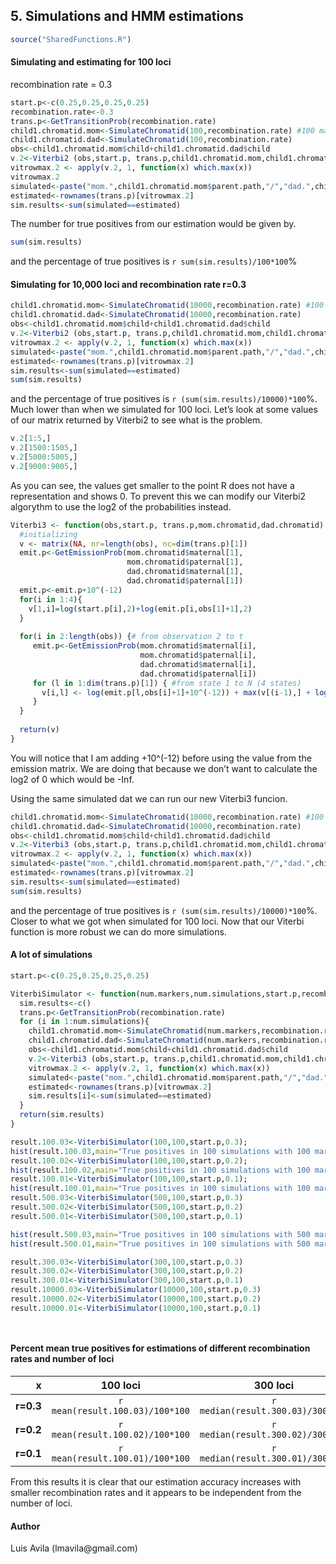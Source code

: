 5. Simulations and HMM estimations
----------------------------------
```r

source("SharedFunctions.R")

```

#### Simulating and estimating for 100 loci
recombination rate = 0.3 
```r
start.p<-c(0.25,0.25,0.25,0.25)
recombination.rate<-0.3
trans.p<-GetTransitionProb(recombination.rate)
child1.chromatid.mom<-SimulateChromatid(100,recombination.rate) #100 markers
child1.chromatid.dad<-SimulateChromatid(100,recombination.rate)
obs<-child1.chromatid.mom$child+child1.chromatid.dad$child
v.2<-Viterbi2 (obs,start.p, trans.p,child1.chromatid.mom,child1.chromatid.dad)
vitrowmax.2 <- apply(v.2, 1, function(x) which.max(x))
vitrowmax.2
simulated<-paste("mom.",child1.chromatid.mom$parent.path,"/","dad.",child1.chromatid.dad$parent.path,sep="")
estimated<-rownames(trans.p)[vitrowmax.2]
sim.results<-sum(simulated==estimated)
```
The number for true positives from our estimation would be given by. 
```r
sum(sim.results)
```
and the percentage of true positives is `r sum(sim.results)/100*100`%

#### Simulating for 10,000 loci and recombination rate r=0.3
```r
child1.chromatid.mom<-SimulateChromatid(10000,recombination.rate) #100 markers
child1.chromatid.dad<-SimulateChromatid(10000,recombination.rate)
obs<-child1.chromatid.mom$child+child1.chromatid.dad$child
v.2<-Viterbi2 (obs,start.p, trans.p,child1.chromatid.mom,child1.chromatid.dad)
vitrowmax.2 <- apply(v.2, 1, function(x) which.max(x))
simulated<-paste("mom.",child1.chromatid.mom$parent.path,"/","dad.",child1.chromatid.dad$parent.path,sep="")
estimated<-rownames(trans.p)[vitrowmax.2]
sim.results<-sum(simulated==estimated)
sum(sim.results)
```
and the percentage of true positives is `r (sum(sim.results)/10000)*100`%.
Much lower than when we simulated for 100 loci.
Let's look at some values of our matrix returned by Viterbi2 to see what is the problem.
```r
v.2[1:5,]
v.2[1500:1505,]
v.2[5000:5005,]
v.2[9000:9005,]
```
As you can see, the values get smaller to the point R does not have a representation and shows 0.
To prevent this we can modify our Viterbi2 algorythm to use the log2 of the probabilities instead.
```r
Viterbi3 <- function(obs,start.p, trans.p,mom.chromatid,dad.chromatid) {
  #initializing
  v <- matrix(NA, nr=length(obs), nc=dim(trans.p)[1])
  emit.p<-GetEmissionProb(mom.chromatid$maternal[1],
                          mom.chromatid$paternal[1],
                          dad.chromatid$maternal[1],
                          dad.chromatid$paternal[1])
  emit.p<-emit.p+10^(-12)                        
  for(i in 1:4){
    v[1,i]=log(start.p[i],2)+log(emit.p[i,obs[1]+1],2)
  }
  
  for(i in 2:length(obs)) {# from observation 2 to t
     emit.p<-GetEmissionProb(mom.chromatid$maternal[i],
                             mom.chromatid$paternal[i],
                             dad.chromatid$maternal[i],
                             dad.chromatid$paternal[i])
     for (l in 1:dim(trans.p)[1]) { #from state 1 to N (4 states)
       v[i,l] <- log(emit.p[l,obs[i]+1]+10^(-12)) + max(v[(i-1),] + log( trans.p[l,],2))
     }
  }   
  
  return(v) 
}


```
You will notice that I am adding +10^(-12) before using the value from the emission matrix.
We are doing that because we don't want to calculate the log2 of 0 which would be -Inf.

Using the same simulated dat we can run our new Viterbi3 funcion.

```r
child1.chromatid.mom<-SimulateChromatid(10000,recombination.rate) #100 markers
child1.chromatid.dad<-SimulateChromatid(10000,recombination.rate)
obs<-child1.chromatid.mom$child+child1.chromatid.dad$child
v.2<-Viterbi3 (obs,start.p, trans.p,child1.chromatid.mom,child1.chromatid.dad)
vitrowmax.2 <- apply(v.2, 1, function(x) which.max(x))
simulated<-paste("mom.",child1.chromatid.mom$parent.path,"/","dad.",child1.chromatid.dad$parent.path,sep="")
estimated<-rownames(trans.p)[vitrowmax.2]
sim.results<-sum(simulated==estimated)
sum(sim.results)
```
and the percentage of true positives is `r (sum(sim.results)/10000)*100`%.
Closer to what we got when simulated for 100 loci.
Now that our Viterbi function is more robust we can do more simulations.

#### A lot of simulations

```r
start.p<-c(0.25,0.25,0.25,0.25)

ViterbiSimulator <- function(num.markers,num.simulations,start.p,recombination.rate){ 
  sim.results<-c()
  trans.p<-GetTransitionProb(recombination.rate)
  for (i in 1:num.simulations){
    child1.chromatid.mom<-SimulateChromatid(num.markers,recombination.rate) #100 markers
    child1.chromatid.dad<-SimulateChromatid(num.markers,recombination.rate)
    obs<-child1.chromatid.mom$child+child1.chromatid.dad$child
    v.2<-Viterbi3 (obs,start.p, trans.p,child1.chromatid.mom,child1.chromatid.dad)
    vitrowmax.2 <- apply(v.2, 1, function(x) which.max(x))
    simulated<-paste("mom.",child1.chromatid.mom$parent.path,"/","dad.",child1.chromatid.dad$parent.path,sep="")
    estimated<-rownames(trans.p)[vitrowmax.2]
    sim.results[i]<-sum(simulated==estimated)
  }
  return(sim.results)
}  

result.100.03<-ViterbiSimulator(100,100,start.p,0.3);
hist(result.100.03,main="True positives in 100 simulations with 100 markers\n r=0.3",xlab="true positives")
result.100.02<-ViterbiSimulator(100,100,start.p,0.2);
hist(result.100.02,main="True positives in 100 simulations with 100 markers\n r=0.2",xlab="true positives")
result.100.01<-ViterbiSimulator(100,100,start.p,0.1);
hist(result.100.01,main="True positives in 100 simulations with 100 markers\n r=0.1",xlab="true positives")
result.500.03<-ViterbiSimulator(500,100,start.p,0.3)
result.500.02<-ViterbiSimulator(500,100,start.p,0.2)
result.500.01<-ViterbiSimulator(500,100,start.p,0.1)

hist(result.500.03,main="True positives in 100 simulations with 500 markers\n r=0.3",xlab="true positives")
hist(result.500.01,main="True positives in 100 simulations with 500 markers\n r=0.1",xlab="true positives")

```
```r
result.300.03<-ViterbiSimulator(300,100,start.p,0.3)
result.300.02<-ViterbiSimulator(300,100,start.p,0.2)
result.300.01<-ViterbiSimulator(300,100,start.p,0.1)
result.10000.03<-ViterbiSimulator(10000,100,start.p,0.3)
result.10000.02<-ViterbiSimulator(10000,100,start.p,0.2)
result.10000.01<-ViterbiSimulator(10000,100,start.p,0.1)




```

#### Percent mean true positives for estimations of different recombination rates and number of loci

x               |100 loci      |300 loci  |500 loci      |10,000 loci|
---------------:|:--------:|:--------:|:--------:|:----------:|
**r=0.3**       | `r mean(result.100.03)/100*100`|`r median(result.300.03)/300*100`|`r min(result.500.03)/500*100`| `r mean(result.10000.03)/10000*100`| 
**r=0.2**       | `r mean(result.100.02)/100*100`|`r median(result.300.02)/300*100`|`r min(result.500.02)/500*100`|`r mean(result.10000.02)/10000*100`|      
**r=0.1**       |`r mean(result.100.01)/100*100`|`r median(result.300.01)/300*100`|`r min(result.500.01)/500*100`|  `r mean(result.10000.01)/10000*100`|
     

From this results it is clear that our estimation accuracy increases with smaller recombination rates and it appears to be independent from the number of loci.

#### Author
Luis Avila (lmavila@gmail.com)